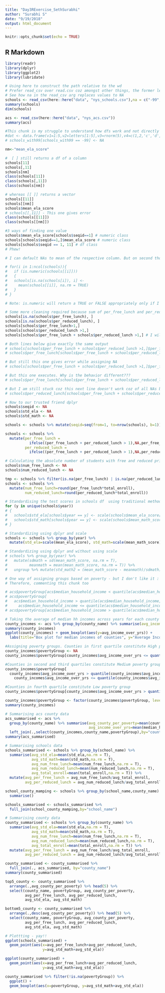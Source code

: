 ```yaml
---
title: "Day3RExercise_SethSurabhi"
author: "Surabhi S"
date: "9/19/2018"
output: html_document
---
```


```r
knitr::opts_chunk$set(echo = TRUE)
```

## R Markdown
```r
library(readr)
library(dplyr)
library(ggplot2)
library(lubridate)
```

```r
# Using here to construct the path relative to the wd
# Prefer read_csv over read.csv coz amongst other things, the former leads to summary showing NAs
# See how na in the read_csv arg replaces values to NA
schools <- read_csv(here::here("data", "nys_schools.csv"),na = c("-99", "NA"))
summary(schools)
dim(schools)

acs <- read_csv(here::here("data", "nys_acs.csv"))
summary(acs)

```

```r
#This chunk is my struggle to understand how dfs work and not directly related to the exercise!
#dat <- data.frame(v1=1:5,v2=letters[1:5],v3=rnorm(5),v4=c(1,2,'c','d',5))
# schools_with99[schools_with99 == -99] <- NA

nm<-"mean_ela_score"

#  [ ] still returns a df of a column
schools[11]
schools[,11]
schools[nm]
class(schools[11])
class(schools[,11])
class(schools[nm])

# whereas [[ ]] returns a vector
schools[[11]]
schools[[nm]]
schools$mean_ela_score
# schools[[,11]] - This one gives error
class(schools[[11]])
class(schools[[nm]])

#3 ways of finding one value
schools$mean_ela_score[schools$seqid==1] # numeric class
schools[schools$seqid==1,]$mean_ela_score # numeric class
schools[schools$seqid == 1, 11] # df class
# Phew!
```

```r
# I can default NAs to mean of the respective column. But on second thoughts, that doesn't sound like a good approach. So commenting this chunk.

# for(i in 1:ncol(schools)){
#   if (is.numeric(schools[[i]]))
#   {
#   schools[is.na(schools[i]), i] <- 
#     mean(schools[[i]], na.rm = TRUE)
#   }
# }

# Note: is.numeric will return a TRUE or FALSE appropriately only if I pass a vector. If a pass a df, it always returns a FALSE. Therefore using [[ ]]
```

```r
# Some more cleaning required because sum of per_free_lunch and per_reduced_lunch is greater than 1 in some cases.
schools[is.na(schools$per_free_lunch), ]
schools[is.na(schools$per_reduced_lunch), ]
schools[schools$per_free_lunch>1,]
schools[schools$per_reduced_lunch >1,]
schools[schools$per_free_lunch + schools$per_reduced_lunch >1,] # I will try to change these records to NA

# Both lines below give exactly the same output
# schools[schools$per_free_lunch + schools$per_reduced_lunch >1,]$per_free_lunch
# schools$per_free_lunch[schools$per_free_lunch + schools$per_reduced_lunch >1]

# But still this one gives error while assigning NA
# schools[schools$per_free_lunch + schools$per_reduced_lunch >1,]$per_free_lunch <- NA

# But this one executes. Why is the behavior different???
# schools$per_free_lunch[schools$per_free_lunch + schools$per_reduced_lunch >1] <- NA

# But I am still stuck coz this next line doesn't work coz of all NAs being returned
# schools$per_reduced_lunch[schools$per_free_lunch + schools$per_reduced_lunch >1] <- NA

# Now to our trusted friend dplyr
schools$seqid <- NA
schools$std_ela <- NA
schools$std_math <- NA

schools <- schools %>% mutate(seqid=seq(from=1, to=nrow(schools), b=1))

schools <- schools %>% 
  mutate(per_free_lunch = 
           ifelse((per_free_lunch + per_reduced_lunch > 1),NA,per_free_lunch), 
         per_reduced_lunch = 
           ifelse((per_free_lunch + per_reduced_lunch > 1),NA,per_reduced_lunch)) 
```

```r
# Calculating the absolute number of students with free and reduced price lunches
schools$num_free_lunch <- NA
schools$num_reduced_lunch <- NA

tmp <- schools %>% filter(is.na(per_free_lunch) | is.na(per_reduced_lunch))
schools <- schools %>%
  mutate(num_free_lunch=round(per_free_lunch*total_enroll),
         num_reduced_lunch=round(per_reduced_lunch*total_enroll))
```


```r
# Standardising the test scores in schools df  using traditional methods
for (y in unique(schools$year))
# {
#   schools$std_ela[schools$year == y] <- scale(schools$mean_ela_score[schools$year == y])
#   schools$std_math[schools$year == y] <- scale(schools$mean_math_score[schools$year == y])
# }

# Standardizing using dplyr and scale
schools <- schools %>% group_by(year) %>% 
  mutate(std_ela=scale(mean_ela_score), std_math=scale(mean_math_score)) %>% ungroup

# Standardizing using dplyr and without using scale
# schools %>% group_by(year) %>% 
#   mutate(sdmath = sd(mean_math_score, na.rm = T), 
#          meanmath = mean(mean_math_score, na.rm = T)) %>%
#   ungroup %>% mutate(std_math2 = (mean_math_score - meanmath)/sdmath)
```

```r
# One way of assigning groups based on poverty - but I don't like it :|
# Therefore, commenting this chunk too

# acs$povertyGroup[acs$median_household_income < quantile(acs$median_household_income, 0.25)] <- 'High'
# acs$povertyGroup[
#   acs$median_household_income > quantile(acs$median_household_income, 0.25) &
#     acs$median_household_income <= quantile(acs$median_household_income, 0.75)] <- 'Medium'
# acs$povertyGroup[acs$median_household_income > quantile(acs$median_household_income, 0.75)] <- 'Low'
```

```r
# Taking the average of median hh incomes across years for each county
county_incomes <- acs %>% group_by(county_name) %>% summarise(avg_income_over_yrs= mean(median_household_income))
summary(county_incomes)
ggplot(county_incomes) + geom_boxplot(aes(y=avg_income_over_yrs)) +
  labs(title="Box plot for median incomes of counties", y="Average Income Over Years")

#Assigning poverty groups. Counties in first quartile constitute High poverty group
county_incomes$povertyGroup <- NA
county_incomes$povertyGroup[county_incomes$avg_income_over_yrs <= quantile(county_incomes$avg_income_over_yrs, 0.25)] <- 'High'

#Counties in second and third quartiles constitute Medium poverty group
county_incomes$povertyGroup[
  county_incomes$avg_income_over_yrs > quantile(county_incomes$avg_income_over_yrs, 0.25) &
    county_incomes$avg_income_over_yrs <= quantile(county_incomes$avg_income_over_yrs, 0.75)] <- 'Medium'

#Counties in fourth quartile constitute Low poverty group
county_incomes$povertyGroup[county_incomes$avg_income_over_yrs > quantile(county_incomes$avg_income_over_yrs, 0.75)] <- 'Low'

county_incomes$povertyGroup <- factor(county_incomes$povertyGroup, levels=c("High","Medium","Low"))
summary(county_incomes)

```

```r
# Summarising acs county data
acs_summarised <- acs %>% 
  group_by(county_name) %>% summarise(avg_county_per_poverty=mean(county_per_poverty),
                                      avg_income_over_yrs=mean(median_household_income)) %>%
  left_join(.,select(county_incomes,county_name,povertyGroup),by="county_name")
summary(acs_summarised)
```

```r
# Summarising schools data
schools_summarised <- schools %>% group_by(school_name) %>%
  summarise(avg_std_ela=mean(std_ela,na.rm = T), 
            avg_std_math=mean(std_math,na.rm = T),
            avg_num_free_lunch=mean(num_free_lunch,na.rm = T),
            avg_num_reduced_lunch=mean(num_reduced_lunch,na.rm = T),
            avg_total_enroll=mean(total_enroll,na.rm = T)) %>%
  mutate(avg_per_free_lunch = avg_num_free_lunch/avg_total_enroll,
         avg_per_reduced_lunch = avg_num_reduced_lunch/avg_total_enroll)

school_county_mamping <- schools %>% group_by(school_name,county_name) %>%
  summarise()

schools_summarised <- schools_summarised %>%
  full_join(school_county_mamping,by="school_name")

# Summarising county data
county_summarised <- schools %>% group_by(county_name) %>%
  summarise(avg_std_ela=mean(std_ela,na.rm = T), 
            avg_std_math=mean(std_math,na.rm = T),
            avg_num_free_lunch=mean(num_free_lunch,na.rm = T),
            avg_num_reduced_lunch=mean(num_reduced_lunch,na.rm = T),
            avg_total_enroll=mean(total_enroll,na.rm = T)) %>%
  mutate(avg_per_free_lunch = avg_num_free_lunch/avg_total_enroll,
         avg_per_reduced_lunch = avg_num_reduced_lunch/avg_total_enroll)

county_summarised <- county_summarised %>%
  full_join(., acs_summarised, by="county_name")
summary(county_summarised)
```

```r
top5_county <- county_summarised %>% 
  arrange(.,avg_county_per_poverty) %>% head(5) %>%
  select(county_name, povertyGroup, avg_county_per_poverty, 
         avg_per_free_lunch, avg_per_reduced_lunch, 
         avg_std_ela, avg_std_math)

bottom5_county <- county_summarised %>% 
  arrange(.,desc(avg_county_per_poverty)) %>% head(5) %>%
  select(county_name, povertyGroup, avg_county_per_poverty, 
         avg_per_free_lunch, avg_per_reduced_lunch, 
         avg_std_ela, avg_std_math)
```

```r
# Plottting - yay!!
ggplot(schools_summarised) + 
  geom_point(aes(x=avg_per_free_lunch+avg_per_reduced_lunch, 
                 y=avg_std_math+avg_std_ela))

ggplot(county_summarised) + 
  geom_point(aes(x=avg_per_free_lunch+avg_per_reduced_lunch, 
                 y=avg_std_math+avg_std_ela))

county_summarised %>% filter(!is.na(povertyGroup)) %>% 
  ggplot() + 
  geom_boxplot(aes(x=povertyGroup, y=avg_std_math+avg_std_ela))
```

